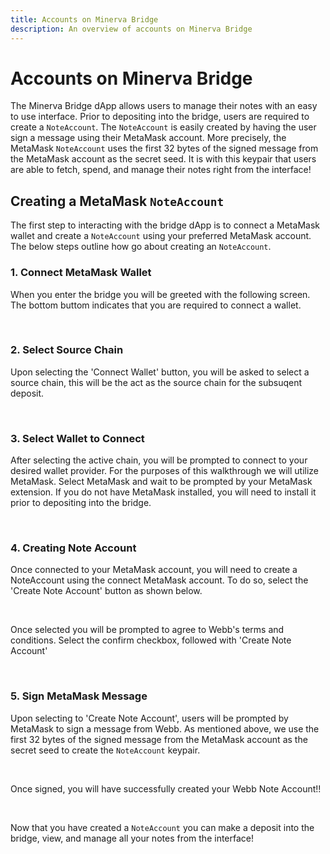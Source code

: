 ```yaml
---
title: Accounts on Minerva Bridge
description: An overview of accounts on Minerva Bridge
---
```



# Accounts on Minerva Bridge

The Minerva Bridge dApp allows users to manage their notes with an easy to use interface. Prior to depositing 
into the bridge, users are required to create a `NoteAccount`. The `NoteAccount` is easily created by having the user
sign a message using their MetaMask account. More precisely, the MetaMask `NoteAccount` uses the first 32 bytes of the signed message 
from the MetaMask account as the secret seed. It is with this keypair that users are able to fetch, spend, and manage their 
notes right from the interface! 

## Creating a MetaMask `NoteAccount`

The first step to interacting with the bridge dApp is to connect a MetaMask wallet and create a `NoteAccount` using your preferred 
MetaMask account. The below steps outline how go about creating an `NoteAccount`.

### **1. Connect MetaMask Wallet**

When you enter the bridge you will be greeted with the following screen. The bottom buttom indicates that you are required to 
connect a wallet. 

<br/>

<ConnectWallet />

### **2. Select Source Chain**

Upon selecting the 'Connect Wallet' button, you will be asked to select a source chain, 
this will be the act as the source chain for the subsuqent deposit. 

<br />

<SelectSourceChain /> 

### **3. Select Wallet to Connect** 

After selecting the active chain, you will be prompted to connect to your desired wallet provider. 
For the purposes of this walkthrough we will utilize MetaMask. Select MetaMask and wait to be prompted 
by your MetaMask extension. If you do not have MetaMask installed, you will need to install it prior to 
depositing into the bridge. 

<br />

<WalletComponent />

### **4. Creating Note Account** 

Once connected to your MetaMask account, you will need to create a NoteAccount using the connect MetaMask account. 
To do so, select the 'Create Note Account' button as shown below. 

<br />

<CreateNoteAccount />

Once selected you will be prompted to agree to Webb's terms and conditions. Select the confirm checkbox, followed with 
'Create Note Account' 

<br />

<CreateNoteAccountPrompt />

### **5. Sign MetaMask Message** 

Upon selecting to 'Create Note Account', users will be prompted by MetaMask to sign a message from Webb. As mentioned above, 
we use the first 32 bytes of the signed message from the MetaMask account as the secret seed to create the `NoteAccount` keypair. 

<br />

<SignatureRequestPrompt />

Once signed, you will have successfully created your Webb Note Account!! 

<br/>

<AccountCongrats />

Now that you have created a `NoteAccount` you can make a deposit into the bridge, view, and manage all your notes from the interface! 